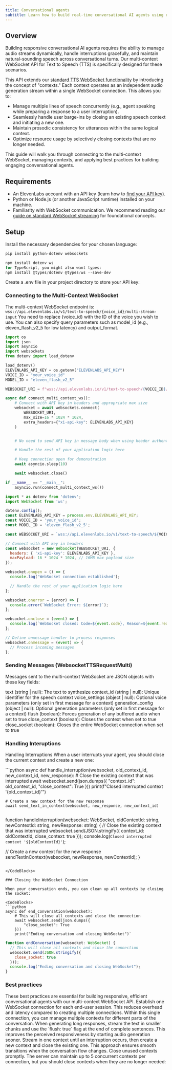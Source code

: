 ```yaml
---
title: Conversational agents
subtitle: Learn how to build real-time conversational AI agents using our multi-context WebSocket API for dynamic and responsive interactions.
---
```


## Overview

Building responsive conversational AI agents requires the ability to manage audio streams dynamically, handle interruptions gracefully, and maintain natural-sounding speech across conversational turns. Our multi-context WebSocket API for Text to Speech (TTS) is specifically designed for these scenarios.

This API extends our [standard TTS WebSocket functionality](/docs/developer-guides/websockets) by introducing the concept of "contexts." Each context operates as an independent audio generation stream within a single WebSocket connection. This allows you to:

- Manage multiple lines of speech concurrently (e.g., agent speaking while preparing a response to a user interruption).
- Seamlessly handle user barge-ins by closing an existing speech context and initiating a new one.
- Maintain prosodic consistency for utterances within the same logical context.
- Optimize resource usage by selectively closing contexts that are no longer needed.

This guide will walk you through connecting to the multi-context WebSocket, managing contexts, and applying best practices for building engaging conversational agents.

## Requirements

- An ElevenLabs account with an API key (learn how to [find your API key](/docs/api-reference/authentication)).
- Python or Node.js (or another JavaScript runtime) installed on your machine.
- Familiarity with WebSocket communication. We recommend reading our [guide on standard WebSocket streaming](/docs/developer-guides/websockets) for foundational concepts.

## Setup

Install the necessary dependencies for your chosen language:

<CodeBlocks>

```python
pip install python-dotenv websockets
```

```javascript
npm install dotenv ws
for TypeScript, you might also want types:
npm install @types/dotenv @types/ws --save-dev
```

</CodeBlocks>

Create a .env file in your project directory to store your API key:

### Connecting to the Multi-Context WebSocket

The multi-context WebSocket endpoint is:
`wss://api.elevenlabs.io/v1/text-to-speech/{voice_id}/multi-stream-input`
You need to replace {voice_id} with the ID of the voice you wish to use. You can also specify query parameters such as model_id (e.g., eleven_flash_v2_5 for low latency) and output_format.

<CodeBlocks>

```python
import os
import json
import asyncio
import websockets
from dotenv import load_dotenv

load_dotenv()
ELEVENLABS_API_KEY = os.getenv("ELEVENLABS_API_KEY")
VOICE_ID = "your_voice_id"
MODEL_ID = "eleven_flash_v2_5"

WEBSOCKET_URI = f"wss://api.elevenlabs.io/v1/text-to-speech/{VOICE_ID}/multi-stream-input?model_id={MODEL_ID}"

async def connect_multi_context_ws():
    # Connect with API key in headers and appropriate max size
    websocket = await websockets.connect(
        WEBSOCKET_URI,
        max_size=16 * 1024 * 1024,
        extra_headers={"xi-api-key": ELEVENLABS_API_KEY}
    )


    # No need to send API key in message body when using header authentication

    # Handle the rest of your application logic here

    # Keep connection open for demonstration
    await asyncio.sleep(10)

    await websocket.close()

if __name__ == "__main__":
    asyncio.run(connect_multi_context_ws())
```

```javascript
import * as dotenv from 'dotenv';
import WebSocket from 'ws';

dotenv.config();
const ELEVENLABS_API_KEY = process.env.ELEVENLABS_API_KEY;
const VOICE_ID = 'your_voice_id';
const MODEL_ID = 'eleven_flash_v2_5';

const WEBSOCKET_URI = `wss://api.elevenlabs.io/v1/text-to-speech/${VOICE_ID}/multi-stream-input?model_id=${MODEL_ID}`;

// Connect with API key in headers
const websocket = new WebSocket(WEBSOCKET_URI, {
  headers: { 'xi-api-key': ELEVENLABS_API_KEY },
  maxPayload: 16 * 1024 * 1024, // 16MB max payload size
});

websocket.onopen = () => {
  console.log('WebSocket connection established');

  // Handle the rest of your application logic here
};

websocket.onerror = (error) => {
  console.error(`WebSocket Error: ${error}`);
};

websocket.onclose = (event) => {
  console.log(`WebSocket closed: Code=${event.code}, Reason=${event.reason}`);
};

// Define onmessage handler to process responses
websocket.onmessage = (event) => {
  // Process incoming messages
};
```

</CodeBlocks>

### Sending Messages (WebsocketTTSRequestMulti)

Messages sent to the multi-context WebSocket are JSON objects with these key fields:

text (string | null): The text to synthesize
context_id (string | null): Unique identifier for the speech context
voice_settings (object | null): Optional voice parameters (only set in first message for a context)
generation_config (object | null): Optional generation parameters (only set in first message for a context)
flush (boolean): Forces generation of any buffered audio when set to true
close_context (boolean): Closes the context when set to true
close_socket (boolean): Closes the entire WebSocket connection when set to true

### Handling Interuptions

Handling Interruptions
When a user interrupts your agent, you should close the current context and create a new one:

<CodeBlocks>
```python 
async def handle_interruption(websocket, old_context_id, new_context_id, new_response):
    # Close the existing context that was interrupted
    await websocket.send(json.dumps({
        "context_id": old_context_id,
        "close_context": True
    }))
    print(f"Closed interrupted context '{old_context_id}'")
    
    # Create a new context for the new response
    await send_text_in_context(websocket, new_response, new_context_id)
```

```
function handleInterruption(websocket: WebSocket, oldContextId: string, newContextId: string, newResponse: string) {
  // Close the existing context that was interrupted
  websocket.send(JSON.stringify({
    context_id: oldContextId,
    close_context: true
  }));
  console.log(`Closed interrupted context '${oldContextId}'`);

  // Create a new context for the new response
  sendTextInContext(websocket, newResponse, newContextId);
}
```

</CodeBlocks>

### Closing the WebSocket Connection

When your conversation ends, you can clean up all contexts by closing the socket:

<CodeBlocks>
```python
async def end_conversation(websocket):
    # This will close all contexts and close the connection
    await websocket.send(json.dumps({
        "close_socket": True
    }))
    print("Ending conversation and closing WebSocket")`
```
```javascript
function endConversation(websocket: WebSocket) {
  // This will close all contexts and close the connection
  websocket.send(JSON.stringify({
    close_socket: true
  }));
  console.log("Ending conversation and closing WebSocket");
}
```
</CodeBlocks>

### Best practices

<Note>
  These best practices are essential for building responsive, efficient conversational agents with
  our multi-context WebSocket API.
</Note>

<Steps>
  <Step>
    Establish one WebSocket connection for each end-user session. This reduces overhead and latency
    compared to creating multiple connections. Within this single connection, you can manage
    multiple contexts for different parts of the conversation.
  </Step>
  <Step>
    When generating long responses, stream the text in smaller chunks and use the `flush: true` flag
    at the end of complete sentences. This improves the perceived responsiveness by starting audio
    generation sooner.
  </Step>
  <Step>
    Stream in one context until an interruption occurs, then create a new context and close the
    existing one. This approach ensures smooth transitions when the conversation flow changes.
  </Step>
  <Step>
    Close unused contexts promptly. The server can maintain up to 5 concurrent contexts per
    connection, but you should close contexts when they are no longer needed:
  </Step>
</Steps>
